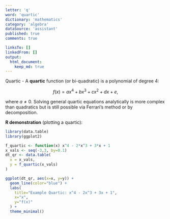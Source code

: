 ```yaml
---
letter: 'q'
word: 'quartic'
dictionary: 'mathematics'
category: 'algebra'
dataSource: 'assistant'
published: true
comments: true

linksTo: []
linkedFrom: []
output:
  html_document:
    keep_md: true
---
```




<a id="quartic">Quartic</a> - A **quartic** function (or bi-quadratic) is a polynomial of degree 4:

$$
f(x) = ax^4 + bx^3 + cx^2 + dx + e,
$$

where $a \neq 0$. Solving general quartic equations analytically is more complex than quadratics but is still possible via Ferrari’s method or by decomposition.

**R demonstration** (plotting a quartic):


``` r
library(data.table)
library(ggplot2)

f_quartic <- function(x) x^4 - 2*x^3 + 3*x + 1
x_vals <- seq(-3,3, by=0.1)
dt_qr <- data.table(
  x = x_vals,
  y = f_quartic(x_vals)
)

ggplot(dt_qr, aes(x=x, y=y)) +
  geom_line(color="blue") +
  labs(
    title="Example Quartic: x^4 - 2x^3 + 3x + 1",
    x="x", 
    y="f(x)"
  ) +
  theme_minimal()
```

<Figure src="/Users/work/Coding/derecksprojects/derecksnotes.com-playground/derecksnotes.com/client/src/app/dictionaries/mathematics/definitions/mathematics_algebra_q_quartic_files/figure-html/unnamed-chunk-1-1.png">
	
</Figure>
